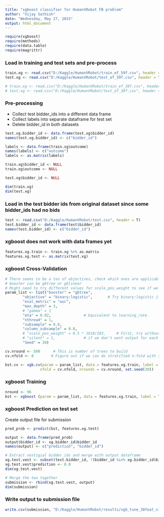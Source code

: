 ```yaml
---
title: "xgboost classifier for HumanVRobot FB problem"
author: "Vijay Sathish"
date: "Wednesday, May 27, 2015"
output: html_document
---
```


```r
require(xgboost)
require(methods)
require(data.table)
require(magrittr)
```


### Load in training and test sets and pre-process
```r

train.xg <- read.csv("D:/Kaggle/HumanVRobot/train_ef_59f.csv", header = T)
test.xg <- read.csv("D:/Kaggle/HumanVRobot/test_ef_59f.csv", header = T)

# train.xg <- read.csv("D:/Kaggle/HumanVRobot/train_ef_38f.csv", header = T)
# test.xg <- read.csv("D:/Kaggle/HumanVRobot/test_ef_38f.csv", header = T)
```


### Pre-processing 
- Collect test bidder_ids into a different data frame
- Collect labels into separate dataframe for test set
- Delete bidder_id in both datasets
```r
test.xg.bidder_id <- data.frame(test.xg$bidder_id) 
names(test.xg.bidder_id) <- c("bidder_id")

labels <- data.frame(train.xg$outcome)
names(labels) <- c("outcome")
labels <- as.matrix(labels)

train.xg$bidder_id <- NULL
train.xg$outcome <- NULL

test.xg$bidder_id <- NULL

dim(train.xg)
dim(test.xg)

```


### Load in the test bidder ids from original dataset since some bidder_ids had no bids
```r

test <- read.csv("D:/Kaggle/HumanVRobot/test.csv", header = T)
test.bidder_id <- data.frame(test$bidder_id) 
names(test.bidder_id) <- c("bidder_id")

```


### xgboost does not work with data frames yet
```r
features.xg.train <- train.xg %>% as.matrix
features.xg.test <- as.matrix(test.xg) 

```


### xgboost Cross-Validation
```r

# There seems to be a ton of objectives, check which ones are applicable for me
# booster can be gbtree or gblinear
# Might need to try different values for scale_pos_weight to see if we can improve auc
param_list <- list("booster" = "gbtree",
        "objective" = "binary:logistic",       # Try binary:logistic if this one doesn't work
        "eval_metric" = "auc",
        "max_depth" = 3,
        # "gamma" = 1
        "eta" = 0.02,               # Equivalent to learning_rate    
        "nthread" = 1,  
        "subsample" = 0.8,
        "column_subsample" = 0.8,
        # "scale_pos_weight" = 0.5 * 1910/103,     # First, try without this if model complains, but useful for skewed classes like FB dataset
        # "silent" = 1,             # if we don't want output for each iteration
        "Seed" = 30)

cv.nround <- 500      # This is number of trees to build
cv.nfold <- 8        # Figure out if we can do stratified n-fold with some extra option

bst.cv <- xgb.cv(param = param_list, data = features.xg.train, label = labels, 
                nfold = cv.nfold, nrounds = cv.nround, set.seed(30))


```


### xgboost Training
```r
nround <- 96
bst <- xgboost (param = param_list, data = features.xg.train, label = labels, nrounds = nround, set.seed(30))

```


### xgboost Prediction on test set
Create output file for submission
```r
pred_prob <- predict(bst, features.xg.test)

output <- data.frame(pred_prob)
output$bidder_id <- xg.bidder_id$bidder_id
names(output) <- c("prediction", "bidder_id")

# Extract vestigial bidder_ids and merge with output dataframe
xg.test.vest <- subset(test.bidder_id, !(bidder_id %in% xg.bidder_id$bidder_id))
xg.test.vest$prediction <- 0.0
dim(xg.test.vest)

# Merge the two together
submission <- rbind(xg.test.vest, output)
dim(submission)

```


### Write output to submission file
```r
write.csv(submission, "D:/Kaggle/HumanVRobot/results/xgb_tune_38feat_v1.csv", row.names = F, sep = ",", col.names = T)

```



